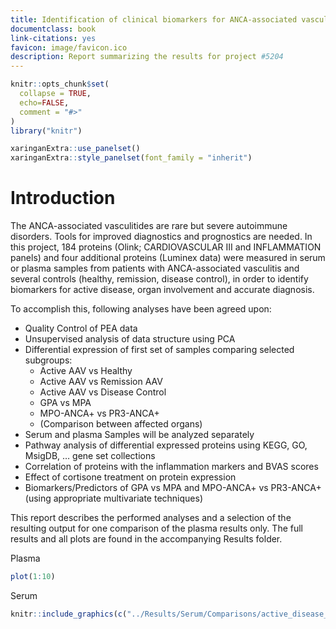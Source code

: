 ```yaml
---
title: Identification of clinical biomarkers for ANCA-associated vasculitis (#5204)
documentclass: book
link-citations: yes
favicon: image/favicon.ico
description: Report summarizing the results for project #5204
---
```


```r
knitr::opts_chunk$set(
  collapse = TRUE,
  echo=FALSE,
  comment = "#>"
)
library("knitr")
```

```r
xaringanExtra::use_panelset()
xaringanExtra::style_panelset(font_family = "inherit")
```

# Introduction

The ANCA-associated vasculitides are rare but severe autoimmune disorders.
Tools for improved diagnostics and prognostics are needed. In this project, 184
proteins (Olink; CARDIOVASCULAR III and INFLAMMATION panels) and four
additional proteins (Luminex data) were measured in serum or plasma samples
from patients with ANCA-associated vasculitis and several controls (healthy,
remission, disease control), in order to identify biomarkers for active
disease, organ involvement and accurate diagnosis.

To accomplish this, following analyses have been agreed upon:

* Quality Control of PEA data
* Unsupervised analysis of data structure using PCA
* Differential expression of first set of samples comparing selected subgroups:
  - Active AAV vs Healthy
  - Active AAV vs Remission AAV
  - Active AAV vs Disease Control
  - GPA vs MPA
  - MPO-ANCA+ vs PR3-ANCA+
  - (Comparison between affected organs)
* Serum and plasma Samples will be analyzed separately
* Pathway analysis of differential expressed proteins using KEGG, GO, MsigDB, ... gene set collections
* Correlation of proteins with the inflammation markers and BVAS scores
* Effect of cortisone treatment on protein expression
* Biomarkers/Predictors of GPA vs MPA and MPO-ANCA+ vs PR3-ANCA+ (using appropriate multivariate techniques)

:::note
This report describes the performed analyses and a selection of the resulting
output for one comparison of the plasma results only. The full results and all plots are found in the accompanying Results folder.
:::


::::: {.panelset}

::: {.panel}
[Plasma]{.panel-name}

```r
plot(1:10)
```
:::

::: {.panel}
[Serum]{.panel-name}

```r
knitr::include_graphics(c("../Results/Serum/Comparisons/active_disease_vs_healthy_controls/Univariate/GSEA/active_disease_vs_healthy_controls_barplot.png"))
```
:::

:::::